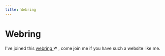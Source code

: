 ```yaml
---
title: Webring
---
```


# Webring

I've joined this [webring <img
  alt="webring"
  width="16"
  height="16"
  src="/images/webring.svg"
/>](https://webring.wonderful.software), come join me if you have such a website like me.


